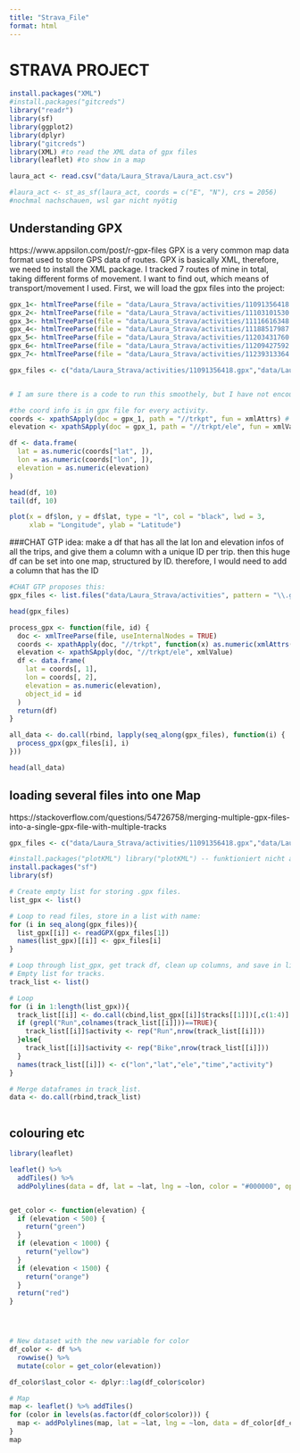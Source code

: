 ```yaml
---
title: "Strava_File"
format: html
---
```


# STRAVA PROJECT 

```r
install.packages("XML")
#install.packages("gitcreds")
library("readr")
library(sf)
library(ggplot2)
library(dplyr)
library("gitcreds")
library(XML) #to read the XML data of gpx files
library(leaflet) #to show in a map

laura_act <- read.csv("data/Laura_Strava/Laura_act.csv")

#laura_act <- st_as_sf(laura_act, coords = c("E", "N"), crs = 2056)
#nochmal nachschauen, wsl gar nicht nyötig

```

## Understanding GPX 
https://www.appsilon.com/post/r-gpx-files
GPX is a very common map data format used to store GPS data of routes. GPX is basically XML, therefore, we need to install the XML package. 
I tracked 7 routes of mine in total, taking different forms of movement. I want to find out, which means of transport/movement I used. First, we will load the gpx files into the project: 


```r
gpx_1<- htmlTreeParse(file = "data/Laura_Strava/activities/11091356418.gpx", useInternalNodes = TRUE)
gpx_2<- htmlTreeParse(file = "data/Laura_Strava/activities/11103101530.gpx", useInternalNodes = TRUE)
gpx_3<- htmlTreeParse(file = "data/Laura_Strava/activities/11116616348.gpx", useInternalNodes = TRUE)
gpx_4<- htmlTreeParse(file = "data/Laura_Strava/activities/11188517987.gpx", useInternalNodes = TRUE)
gpx_5<- htmlTreeParse(file = "data/Laura_Strava/activities/11203431760.gpx", useInternalNodes = TRUE)
gpx_6<- htmlTreeParse(file = "data/Laura_Strava/activities/11209427592.gpx", useInternalNodes = TRUE)
gpx_7<- htmlTreeParse(file = "data/Laura_Strava/activities/11239313364.gpx", useInternalNodes = TRUE)

gpx_files <- c("data/Laura_Strava/activities/11091356418.gpx","data/Laura_Strava/activities/11103101530.gpx", "data/Laura_Strava/activities/11116616348.gpx", "data/Laura_Strava/activities/11188517987.gpx", "data/Laura_Strava/activities/11203431760.gpx", "data/Laura_Strava/activities/11209427592.gpx", "data/Laura_Strava/activities/11239313364.gpx")


# I am sure there is a code to run this smoothely, but I have not encountered it yet, nor the time to invest. 
```


```r
#the coord info is in gpx file for every activity. 
coords <- xpathSApply(doc = gpx_1, path = "//trkpt", fun = xmlAttrs) # question: if we use the same from gpx1 for all, is that a problem?
elevation <- xpathSApply(doc = gpx_1, path = "//trkpt/ele", fun = xmlValue) # same question

df <- data.frame(
  lat = as.numeric(coords["lat", ]),
  lon = as.numeric(coords["lon", ]),
  elevation = as.numeric(elevation)
)

head(df, 10)
tail(df, 10)

plot(x = df$lon, y = df$lat, type = "l", col = "black", lwd = 3,
     xlab = "Longitude", ylab = "Latitude")
```
###CHAT GTP idea: 
make a df that has all the lat lon and elevation infos of all the trips, and give them a column with a unique ID per trip. 
then this huge df can be set into one map, structured by ID. 
therefore, I would need to add a column that has the ID 
```r
#CHAT GTP proposes this: 
gpx_files <- list.files("data/Laura_Strava/activities", pattern = "\\.gpx$", full.names = TRUE)

head(gpx_files)

process_gpx <- function(file, id) {
  doc <- xmlTreeParse(file, useInternalNodes = TRUE)
  coords <- xpathApply(doc, "//trkpt", function(x) as.numeric(xmlAttrs(x)[c("lat", "lon")]))
  elevation <- xpathSApply(doc, "//trkpt/ele", xmlValue)
  df <- data.frame(
    lat = coords[, 1],
    lon = coords[, 2],
    elevation = as.numeric(elevation),
    object_id = id
  )
  return(df)
}

all_data <- do.call(rbind, lapply(seq_along(gpx_files), function(i) {
  process_gpx(gpx_files[i], i)
}))

head(all_data)

```



## loading several files into one Map
https://stackoverflow.com/questions/54726758/merging-multiple-gpx-files-into-a-single-gpx-file-with-multiple-tracks

```r
gpx_files <- c("data/Laura_Strava/activities/11091356418.gpx","data/Laura_Strava/activities/11103101530.gpx", "data/Laura_Strava/activities/11116616348.gpx", "data/Laura_Strava/activities/11188517987.gpx", "data/Laura_Strava/activities/11203431760.gpx", "data/Laura_Strava/activities/11209427592.gpx", "data/Laura_Strava/activities/11239313364.gpx")

#install.packages("plotKML") library("plotKML") -- funktioniert nicht auf neuem R 
install.packages("sf")
library(sf)

# Create empty list for storing .gpx files.
list_gpx <- list()

# Loop to read files, store in a list with name:
for (i in seq_along(gpx_files)){
  list_gpx[[i]] <- readGPX(gpx_files[1])
  names(list_gpx)[[i]] <- gpx_files[i]
}

# Loop through list_gpx, get track df, clean up columns, and save in list. 
# Empty list for tracks. 
track_list <- list()

# Loop
for (i in 1:length(list_gpx)){
  track_list[[i]] <- do.call(cbind,list_gpx[[i]]$tracks[[1]])[,c(1:4)]
  if (grepl("Run",colnames(track_list[[i]]))==TRUE){
    track_list[[i]]$activity <- rep("Run",nrow(track_list[[i]]))
  }else{
    track_list[[i]]$activity <- rep("Bike",nrow(track_list[[i]]))
  }
  names(track_list[[i]]) <- c("lon","lat","ele","time","activity")
}

# Merge dataframes in track_list.
data <- do.call(rbind,track_list)


```

```r
```




## colouring etc
```r
library(leaflet)

leaflet() %>%
  addTiles() %>%
  addPolylines(data = df, lat = ~lat, lng = ~lon, color = "#000000", opacity = 0.8, weight = 3)


get_color <- function(elevation) {
  if (elevation < 500) {
    return("green")
  }
  if (elevation < 1000) {
    return("yellow")
  }
  if (elevation < 1500) {
    return("orange")
  }
  return("red")
}




# New dataset with the new variable for color
df_color <- df %>%
  rowwise() %>%
  mutate(color = get_color(elevation))

df_color$last_color <- dplyr::lag(df_color$color)

# Map
map <- leaflet() %>% addTiles()
for (color in levels(as.factor(df_color$color))) {
  map <- addPolylines(map, lat = ~lat, lng = ~lon, data = df_color[df_color$color == color | df_color$last_color == color, ], color = ~color)
}
map
```
